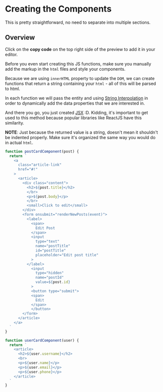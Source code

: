 # Creating the Components  

This is pretty straightforward, no need to separate into multiple sections.  

## Overview
Click on the **copy code** on the top right side of the preview to add it in your editor.
 
Before you even start creating this JS functions, make sure you manually add the markup in the `html` files and style your components. 

Because we are using `innerHTML` property to update the `DOM`, we can create functions that return a string containing your `html` - all of this will be parsed to html.

In each function we will pass the entity and using [String Interpolation](https://developer.mozilla.org/en-US/docs/Web/JavaScript/Reference/Template_literals) in order to dynamically add the data properties that we are interested in.

And there you go, you just created [JSX](https://reactjs.org/docs/introducing-jsx.html) :D. Kidding, it's important to get used to this method because popular libraries like ReactJS have this similarity. 

**NOTE**: Just because the returned value is a string, doesn't mean it shouldn't be indented properly. Make sure it's organized the same way you would do in actual `html`.

```js filename="component.js"
function postCardComponent(post) {
  return `
    <a 
      class="article-link" 
      href="#!"
    >
      <article>
        <div class="content">
          <h2>${post.title}</h2>
          </br>
          <p>${post.body}</p>
          </br>
          <small>Click to edit</small>
        </div>            
        <form onsubmit="renderNewPosts(event)">              
          <label>                
            <span>
              Edit Post
            </span>
            <input 
              type="text" 
              name="postTitle" 
              id="postTitle"
              placeholder="Edit post title"
            >              
          </label>              
            <input 
              type="hidden" 
              name="postId" 
              value=${post.id}
            >
            <button type="submit">              
            <span>
              Edit
            </span>
            </button>
        </form>
      </article>
    </a>      
  `
}

function userCardComponent(user) {
  return `
    <article>
      <h2>${user.username}</h2>
      <br>
      <p>${user.name}</p>
      <p>${user.email}</p>
      <p>${user.phone}</p>
    </article>
  `
}
```